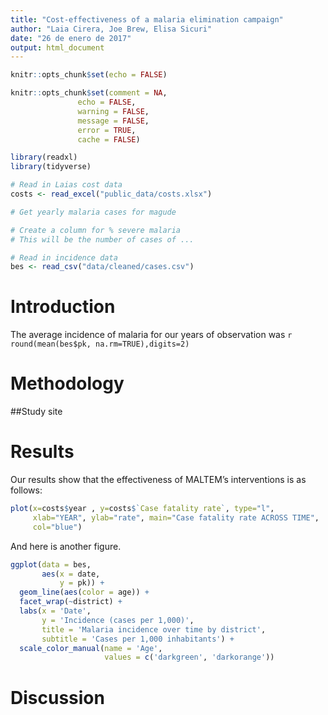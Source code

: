 ```yaml
---
title: "Cost-effectiveness of a malaria elimination campaign"
author: "Laia Cirera, Joe Brew, Elisa Sicuri"
date: "26 de enero de 2017"
output: html_document
---
```


```r
knitr::opts_chunk$set(echo = FALSE)
```

```r
knitr::opts_chunk$set(comment = NA, 
               echo = FALSE, 
               warning = FALSE, 
               message = FALSE, 
               error = TRUE, 
               cache = FALSE)
```

```r
library(readxl)
library(tidyverse)

# Read in Laias cost data
costs <- read_excel("public_data/costs.xlsx")

# Get yearly malaria cases for magude 

# Create a column for % severe malaria
# This will be the number of cases of ...

# Read in incidence data
bes <- read_csv("data/cleaned/cases.csv")
```

# Introduction

The average incidence of malaria for our years of observation was `r round(mean(bes$pk, na.rm=TRUE),digits=2)`



# Methodology

##Study site




# Results

Our results show that the effectiveness of MALTEM's interventions is as follows: 

```r
plot(x=costs$year , y=costs$`Case fatality rate`, type="l",
     xlab="YEAR", ylab="rate", main="Case fatality rate ACROSS TIME",
     col="blue")
```

And here is another figure.

```r

ggplot(data = bes,
       aes(x = date,
           y = pk)) +
  geom_line(aes(color = age)) +
  facet_wrap(~district) +
  labs(x = 'Date',
       y = 'Incidence (cases per 1,000)',
       title = 'Malaria incidence over time by district',
       subtitle = 'Cases per 1,000 inhabitants') +
  scale_color_manual(name = 'Age',
                     values = c('darkgreen', 'darkorange'))
```

# Discussion